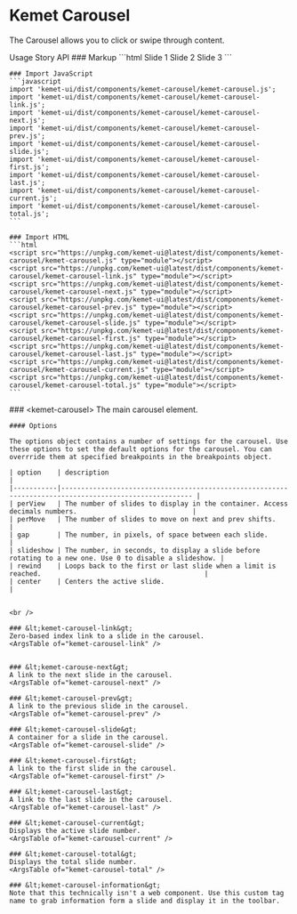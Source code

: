 
<Meta of={CarouselStories} />

# Kemet Carousel

The Carousel allows you to click or swipe through content.

<kemet-tabs measure-height="500" divider>
  <kemet-tab slot="tab">Usage</kemet-tab>
  <kemet-tab slot="tab">Story</kemet-tab>
  <kemet-tab slot="tab">API</kemet-tab>
  <kemet-tab-panel slot="panel">
    ### Markup
    ```html
    <kemet-carousel>
      <kemet-carousel-slide slot="slides">Slide 1</kemet-carousel-slide>
      <kemet-carousel-slide slot="slides">Slide 2</kemet-carousel-slide>
      <kemet-carousel-slide slot="slides">Slide 3</kemet-carousel-slide>
    </kemet-carousel>
    ```

    ### Import JavaScript
    ```javascript
    import 'kemet-ui/dist/components/kemet-carousel/kemet-carousel.js';
    import 'kemet-ui/dist/components/kemet-carousel/kemet-carousel-link.js';
    import 'kemet-ui/dist/components/kemet-carousel/kemet-carousel-next.js';
    import 'kemet-ui/dist/components/kemet-carousel/kemet-carousel-prev.js';
    import 'kemet-ui/dist/components/kemet-carousel/kemet-carousel-slide.js';
    import 'kemet-ui/dist/components/kemet-carousel/kemet-carousel-first.js';
    import 'kemet-ui/dist/components/kemet-carousel/kemet-carousel-last.js';
    import 'kemet-ui/dist/components/kemet-carousel/kemet-carousel-current.js';
    import 'kemet-ui/dist/components/kemet-carousel/kemet-carousel-total.js';
    ```

    ### Import HTML
    ```html
    <script src="https://unpkg.com/kemet-ui@latest/dist/components/kemet-carousel/kemet-carousel.js" type="module"></script>
    <script src="https://unpkg.com/kemet-ui@latest/dist/components/kemet-carousel/kemet-carousel-link.js" type="module"></script>
    <script src="https://unpkg.com/kemet-ui@latest/dist/components/kemet-carousel/kemet-carousel-next.js" type="module"></script>
    <script src="https://unpkg.com/kemet-ui@latest/dist/components/kemet-carousel/kemet-carousel-prev.js" type="module"></script>
    <script src="https://unpkg.com/kemet-ui@latest/dist/components/kemet-carousel/kemet-carousel-slide.js" type="module"></script>
    <script src="https://unpkg.com/kemet-ui@latest/dist/components/kemet-carousel/kemet-carousel-first.js" type="module"></script>
    <script src="https://unpkg.com/kemet-ui@latest/dist/components/kemet-carousel/kemet-carousel-last.js" type="module"></script>
    <script src="https://unpkg.com/kemet-ui@latest/dist/components/kemet-carousel/kemet-carousel-current.js" type="module"></script>
    <script src="https://unpkg.com/kemet-ui@latest/dist/components/kemet-carousel/kemet-carousel-total.js" type="module"></script>
    ```
  </kemet-tab-panel>
  <kemet-tab-panel slot="panel">
    <Canvas of={CarouselStories.Standard} />
    <ArgsTable story={PRIMARY_STORY} />
  </kemet-tab-panel>
  <kemet-tab-panel slot="panel">
    ### &lt;kemet-carousel&gt;
    The main carousel element.
    <ArgsTable of="kemet-carousel" />

    #### Options

    The options object contains a number of settings for the carousel. Use these options to set the default options for the carousel. You can overrride them at specified breakpoints in the breakpoints object.

    | option    | description                                                                                            |
    |-----------|------------------------------------------------------------------------------------------------------- |
    | perView   | The number of slides to display in the container. Access decimals numbers.                             |
    | perMove   | The number of slides to move on next and prev shifts.                                                  |
    | gap       | The number, in pixels, of space between each slide.                                                    |
    | slideshow | The number, in seconds, to display a slide before rotating to a new one. Use 0 to disable a slideshow. |
    | rewind    | Loops back to the first or last slide when a limit is reached.                                         |
    | center    | Centers the active slide.                                                                              |


    <br />

    ### &lt;kemet-carousel-link&gt;
    Zero-based index link to a slide in the carousel.
    <ArgsTable of="kemet-carousel-link" />


    ### &lt;kemet-carouse-next&gt;
    A link to the next slide in the carousel.
    <ArgsTable of="kemet-carousel-next" />

    ### &lt;kemet-carousel-prev&gt;
    A link to the previous slide in the carousel.
    <ArgsTable of="kemet-carousel-prev" />

    ### &lt;kemet-carousel-slide&gt;
    A container for a slide in the carousel.
    <ArgsTable of="kemet-carousel-slide" />

    ### &lt;kemet-carousel-first&gt;
    A link to the first slide in the carousel.
    <ArgsTable of="kemet-carousel-first" />

    ### &lt;kemet-carousel-last&gt;
    A link to the last slide in the carousel.
    <ArgsTable of="kemet-carousel-last" />

    ### &lt;kemet-carousel-current&gt;
    Displays the active slide number.
    <ArgsTable of="kemet-carousel-current" />

    ### &lt;kemet-carousel-total&gt;
    Displays the total slide number.
    <ArgsTable of="kemet-carousel-total" />

    ### &lt;kemet-carousel-information&gt;
    Note that this technically isn't a web component. Use this custom tag name to grab information form a slide and display it in the toolbar.
  </kemet-tab-panel>
</kemet-tabs>
